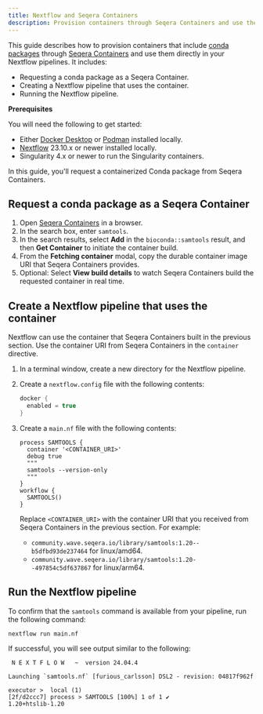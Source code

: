 ```yaml
---
title: Nextflow and Seqera Containers
description: Provision containers through Seqera Containers and use them in your Nextflow pipelines
---
```


This guide describes how to provision containers that include [conda packages][conda] through [Seqera Containers][sc] and use them directly in your Nextflow pipelines. It includes:

- Requesting a conda package as a Seqera Container.
- Creating a Nextflow pipeline that uses the container.
- Running the Nextflow pipeline.

**Prerequisites**

You will need the following to get started:

- Either [Docker Desktop] or [Podman] installed locally.
- [Nextflow] 23.10.x or newer installed locally.
- Singularity 4.x or newer to run the Singularity containers.

In this guide, you'll request a containerized Conda package from Seqera Containers.

## Request a conda package as a Seqera Container

1. Open [Seqera Containers][sc] in a browser.
1. In the search box, enter `samtools`.
1. In the search results, select **Add** in the `bioconda::samtools` result, and then **Get Container** to initiate the container build.
1. From the **Fetching container** modal, copy the durable container image URI that Seqera Containers provides.
1. Optional: Select **View build details** to watch Seqera Containers build the requested container in real time.

## Create a Nextflow pipeline that uses the container

Nextflow can use the container that Seqera Containers built in the previous section. Use the container URI from Seqera Containers in the `container` directive.

1. In a terminal window, create a new directory for the Nextflow pipeline.
1. Create a `nextflow.config` file with the following contents:

    ```groovy
    docker {
      enabled = true
    }
    ```

1. Create a `main.nf` file with the following contents:

    ```nextflow
    process SAMTOOLS {
      container '<CONTAINER_URI>'
      debug true
      """
      samtools --version-only
      """
    }
    workflow {
      SAMTOOLS()
    }
    ```

    Replace `<CONTAINER_URI>` with the container URI that you received from Seqera Containers in the previous section. For example:

    - `community.wave.seqera.io/library/samtools:1.20--b5dfbd93de237464` for linux/amd64.
    - `community.wave.seqera.io/library/samtools:1.20--497854c5df637867` for linux/arm64.

## Run the Nextflow pipeline

To confirm that the `samtools` command is available from your pipeline, run the following command:

```
nextflow run main.nf
```

If successful, you will see output similar to the following:

```
 N E X T F L O W   ~  version 24.04.4

Launching `samtools.nf` [furious_carlsson] DSL2 - revision: 04817f962f

executor >  local (1)
[2f/d2ccc7] process > SAMTOOLS [100%] 1 of 1 ✔
1.20+htslib-1.20
```

[sc]: https://seqera.io/containers/
[conda]: https://docs.conda.io/en/latest/
[Nextflow]: https://www.nextflow.io/docs/latest/install.html
[Podman]: https://podman.io/docs/installation
[Docker Desktop]: https://www.docker.com/products/docker-desktop/

[wave-build]: /wave_docs/wave_repo/docs/cli/reference.md#build-a-container
[nf-config]: /wave_docs/wave_repo/docs/nextflow.md#configuration-options
[wave-cli]: /wave_docs/wave_repo/docs/cli/index.md
